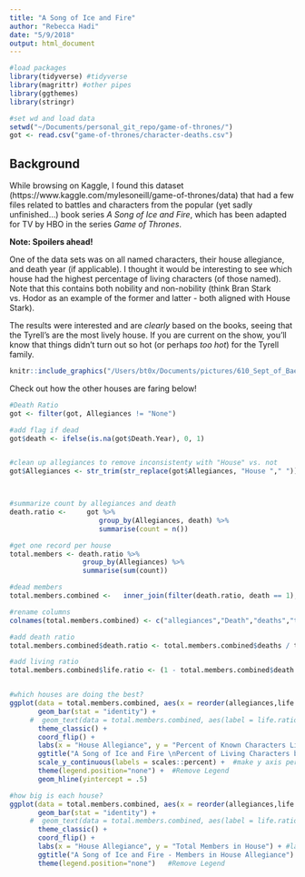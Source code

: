```yaml
---
title: "A Song of Ice and Fire"
author: "Rebecca Hadi"
date: "5/9/2018"
output: html_document
---
```


```r
#load packages 
library(tidyverse) #tidyverse 
library(magrittr) #other pipes 
library(ggthemes)
library(stringr)

```


```r
#set wd and load data 
setwd("~/Documents/personal_git_repo/game-of-thrones/")
got <- read.csv("game-of-thrones/character-deaths.csv")
```

## Background 

While browsing on Kaggle, I found this dataset (https://www.kaggle.com/mylesoneill/game-of-thrones/data) that had a few files related to battles and characters from the popular (yet sadly unfinished...) book series *A Song of Ice and Fire*, which has been adapted for TV by HBO in the series *Game of Thrones*.   

**Note: Spoilers ahead!**

One of the data sets was on all named characters, their house allegiance, and death year (if applicable).  I thought it would be interesting to see which house had the highest percentage of living characters (of those named). Note that this contains both nobility and non-nobility (think Bran Stark vs. Hodor as an example of the former and latter - both aligned with House Stark).   

The results were interested and are *clearly* based on the books, seeing that the Tyrell's are the most lively house. If you are current on the show, you'll know that things didn't turn out so hot (or perhaps *too hot*) for the Tyrell family.  


```r
knitr::include_graphics("/Users/bt0x/Documents/pictures/610_Sept_of_Baelor_Destruction_Promo.png")
```


Check out how the other houses are faring below! 



```r
#Death Ratio 
got <- filter(got, Allegiances != "None")

#add flag if dead 
got$death <- ifelse(is.na(got$Death.Year), 0, 1) 


#clean up allegiances to remove inconsistenty with "House" vs. not 
got$Allegiances <- str_trim(str_replace(got$Allegiances, "House "," "))



#summarize count by allegiances and death 
death.ratio <-     got %>% 
                      group_by(Allegiances, death) %>% 
                      summarise(count = n()) 

#get one record per house 
total.members <- death.ratio %>% 
                  group_by(Allegiances) %>% 
                  summarise(sum(count))

#dead members 
total.members.combined <-   inner_join(filter(death.ratio, death == 1),total.members, by = "Allegiances")

#rename columns
colnames(total.members.combined) <- c("allegiances","Death","deaths","total")

#add death ratio
total.members.combined$death.ratio <- total.members.combined$deaths / total.members.combined$total 

#add living ratio 
total.members.combined$life.ratio <- (1 - total.members.combined$death.ratio)


#which houses are doing the best? 
ggplot(data = total.members.combined, aes(x = reorder(allegiances,life.ratio), y = life.ratio, fill = life.ratio)) +
       geom_bar(stat = "identity") +  
     #  geom_text(data = total.members.combined, aes(label = life.ratio)) + #add label
       theme_classic() + 
       coord_flip() +  
       labs(x = "House Allegiance", y = "Percent of Known Characters Living") + #labels 
       ggtitle("A Song of Ice and Fire \nPercent of Living Characters by House Allegiance") + 
       scale_y_continuous(labels = scales::percent) +  #make y axis percent format
       theme(legend.position="none") +  #Remove Legend  
       geom_hline(yintercept = .5)

#how big is each house? 
ggplot(data = total.members.combined, aes(x = reorder(allegiances,life.ratio), y = total, fill = total)) +
       geom_bar(stat = "identity") +  
     #  geom_text(data = total.members.combined, aes(label = life.ratio)) + #add label
       theme_classic() + 
       coord_flip() +  
       labs(x = "House Allegiance", y = "Total Members in House") + #labels 
       ggtitle("A Song of Ice and Fire - Members in House Allegiance") + 
       theme(legend.position="none")   #Remove Legend  

```
